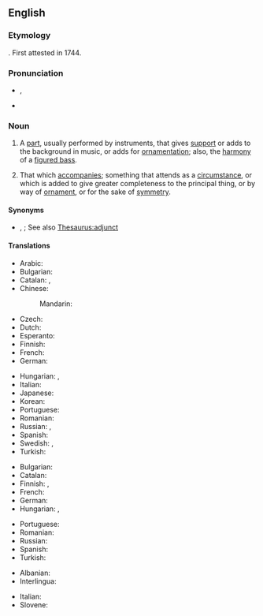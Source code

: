 ==English==

===Etymology===
{{suffix|en|accompany|ment}}. First attested in 1744.

===Pronunciation===
* {{enPR|ə-kŭmʹpə-nē-mənt}}, {{IPA|en|/ə.ˈkʌm.pə.ni.mənt/|/ə.ˈkʌmp.ni.mənt/}}
* {{audio|en|En-us-accompaniment.ogg|Audio (US)}}

===Noun===
{{en-noun|~}}

# {{lb|en|music}} A [[part]], usually performed by instruments, that gives [[support]] or adds to the background in music, or adds for [[ornamentation]]; also, the [[harmony]] of a [[figured bass]].
# That which [[accompany|accompanies]]; something that attends as a [[circumstance]], or which is added to give greater completeness to the principal thing, or by way of [[ornament]], or for the sake of [[symmetry]].

====Synonyms====
* {{sense|that which accompanies}} {{l|en|attachment}}, {{l|en|supplement}}; See also [[Thesaurus:adjunct]]

====Translations====
{{trans-top|music: that which gives support or adds to the background}}
* Arabic: {{t|ar|مُصَاحَبَة|f}}
* Bulgarian: {{t+|bg|съпровод}}
* Catalan: {{t+|ca|segona|f}}, {{t+|ca|acompanyament|m}}
* Chinese:
*: Mandarin: {{t+|cmn|伴奏|tr=bànzòu|sc=Hani}}
* Czech: {{t|cs|doprovod|m}}
* Dutch: {{t+|nl|begeleiding|f}}
* Esperanto: {{t|eo|akompanaĵo}}
* Finnish: {{t+|fi|säestys}}
* French: {{t+|fr|accompagnement|m}}
* German: {{t+|de|Begleitung|f}}
{{trans-mid}}
* Hungarian: {{t+|hu|kíséret}}, {{t|hu|kísérőzene}}
* Italian: {{t+|it|accompagnamento|m}}
* Japanese: {{t+|ja|伴奏|tr=ばんそう, bansō|sc=Jpan}}
* Korean: {{t+|ko|반주}}
* Portuguese: {{t+|pt|acompanhamento|m}}
* Romanian: {{t+|ro|acompaniament|n}}
* Russian: {{t+|ru|аккомпанеме́нт|m}}, {{t+|ru|сопровожде́ние|n}}
* Spanish: {{t+|es|acompañamiento|m}}
* Swedish: {{t+|sv|ackompanjemang}}, {{t+|sv|komp|n}}
* Turkish: {{t+|tr|eşlik}}
{{trans-bottom}}

{{trans-top|that which accompanies}}
* Bulgarian: {{t+|bg|съпровод}}
* Catalan: {{t+|ca|acompanyament|m}}
* Finnish: {{t+|fi|lisuke}}, {{t+|fi|seuralainen}}
* French: {{t+|fr|accompagnement|m}}
* German: {{t+|de|Begleitung|f}}
* Hungarian: {{t+|hu|kíséret}}, {{t|hu|kísérőjelenség}}
{{trans-mid}}
* Portuguese: {{t+|pt|acompanhamento|m}}
* Romanian: {{t+|ro|acompaniament|n}}
* Russian: {{t+|ru|сопровожде́ние|n}}
* Spanish: {{t+|es|acompañamiento|m}}
* Turkish: {{t+|tr|eşlik}}
{{trans-bottom}}

{{checktrans-top}}
* Albanian: {{t+check|sq|shoqërim}}
* Interlingua: {{t-check|ia|accompaniamento}}
{{trans-mid}}
* Italian: {{t+check|it|accompagnamento}}
* Slovene: {{t-check|sl|spremljava|f}}
{{trans-bottom}}
